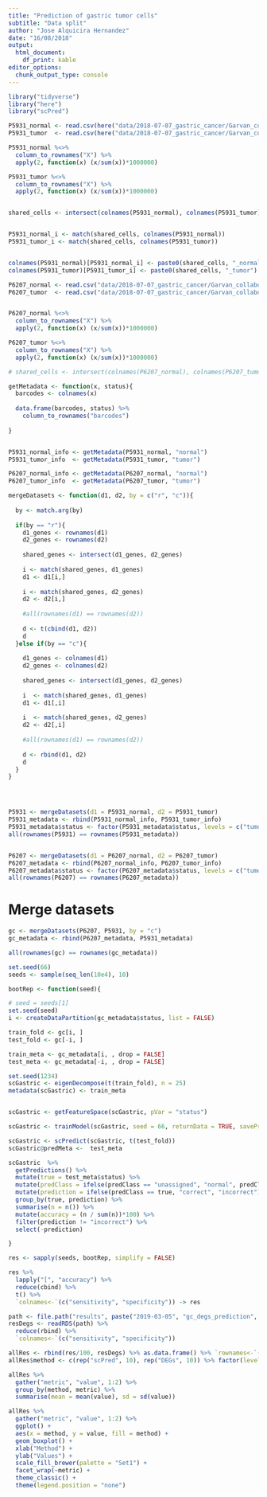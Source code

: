 ```yaml
---
title: "Prediction of gastric tumor cells"
subtitle: "Data split"
author: "Jose Alquicira Hernandez"
date: "16/08/2018"
output: 
  html_document: 
    df_print: kable
editor_options: 
  chunk_output_type: console
---
```


```r
library("tidyverse")
library("here")
library("scPred")
```

```r
P5931_normal <- read.csv(here("data/2018-07-07_gastric_cancer/Garvan_collaboration/P5931/P5931_800B_n_epithelial.raw.data.csv"))
P5931_tumor  <- read.csv(here("data/2018-07-07_gastric_cancer/Garvan_collaboration/P5931/P5931_801B_tumor_epithelial.raw.data.csv"))

P5931_normal %<>% 
  column_to_rownames("X") %>% 
  apply(2, function(x) (x/sum(x))*1000000)

P5931_tumor %<>% 
  column_to_rownames("X") %>% 
  apply(2, function(x) (x/sum(x))*1000000)


shared_cells <- intersect(colnames(P5931_normal), colnames(P5931_tumor))


P5931_normal_i <- match(shared_cells, colnames(P5931_normal))
P5931_tumor_i <- match(shared_cells, colnames(P5931_tumor))


colnames(P5931_normal)[P5931_normal_i] <- paste0(shared_cells, "_normal")
colnames(P5931_tumor)[P5931_tumor_i] <- paste0(shared_cells, "_tumor")

```

```r
P6207_normal <- read.csv("data/2018-07-07_gastric_cancer/Garvan_collaboration/P6207/P6207_18522B_epithelial.raw.data.csv")
P6207_tumor  <- read.csv("data/2018-07-07_gastric_cancer/Garvan_collaboration/P6207/P6207_18523B_epithelial.raw.data.csv")


P6207_normal %<>% 
  column_to_rownames("X") %>% 
  apply(2, function(x) (x/sum(x))*1000000)

P6207_tumor %<>% 
  column_to_rownames("X") %>% 
  apply(2, function(x) (x/sum(x))*1000000)

# shared_cells <- intersect(colnames(P6207_normal), colnames(P6207_tumor))
```


```r
getMetadata <- function(x, status){
  barcodes <- colnames(x)
  
  data.frame(barcodes, status) %>% 
    column_to_rownames("barcodes")
  
}


P5931_normal_info <- getMetadata(P5931_normal, "normal")
P5931_tumor_info  <- getMetadata(P5931_tumor, "tumor")

P6207_normal_info <- getMetadata(P6207_normal, "normal")
P6207_tumor_info  <- getMetadata(P6207_tumor, "tumor")

```


```r
mergeDatasets <- function(d1, d2, by = c("r", "c")){
  
  by <- match.arg(by)
  
  if(by == "r"){
    d1_genes <- rownames(d1)
    d2_genes <- rownames(d2)
    
    shared_genes <- intersect(d1_genes, d2_genes)
    
    i <- match(shared_genes, d1_genes)
    d1 <- d1[i,]
    
    i <- match(shared_genes, d2_genes)
    d2 <- d2[i,]
    
    #all(rownames(d1) == rownames(d2))
    
    d <- t(cbind(d1, d2))
    d
  }else if(by == "c"){
    
    d1_genes <- colnames(d1)
    d2_genes <- colnames(d2)
    
    shared_genes <- intersect(d1_genes, d2_genes)
    
    i  <- match(shared_genes, d1_genes)
    d1 <- d1[,i]
    
    i  <- match(shared_genes, d2_genes)
    d2 <- d2[,i]
    
    #all(rownames(d1) == rownames(d2))
    
    d <- rbind(d1, d2)
    d
  }
}




P5931 <- mergeDatasets(d1 = P5931_normal, d2 = P5931_tumor)
P5931_metadata <- rbind(P5931_normal_info, P5931_tumor_info)
P5931_metadata$status <- factor(P5931_metadata$status, levels = c("tumor", "normal"))
all(rownames(P5931) == rownames(P5931_metadata))


P6207 <- mergeDatasets(d1 = P6207_normal, d2 = P6207_tumor)
P6207_metadata <- rbind(P6207_normal_info, P6207_tumor_info)
P6207_metadata$status <- factor(P6207_metadata$status, levels = c("tumor", "normal"))
all(rownames(P6207) == rownames(P6207_metadata))

```


# Merge datasets

```r
gc <- mergeDatasets(P6207, P5931, by = "c")
gc_metadata <- rbind(P6207_metadata, P5931_metadata)

all(rownames(gc) == rownames(gc_metadata))
```

```r
set.seed(66)
seeds <- sample(seq_len(10e4), 10)
```

```r
bootRep <- function(seed){

# seed = seeds[1]
set.seed(seed)
i <- createDataPartition(gc_metadata$status, list = FALSE)

train_fold <- gc[i, ]
test_fold <- gc[-i, ]

train_meta <- gc_metadata[i, , drop = FALSE]
test_meta <- gc_metadata[-i, , drop = FALSE]

set.seed(1234)
scGastric <- eigenDecompose(t(train_fold), n = 25)
metadata(scGastric) <- train_meta


scGastric <- getFeatureSpace(scGastric, pVar = "status")

scGastric <- trainModel(scGastric, seed = 66, returnData = TRUE, savePredictions = TRUE)

scGastric <- scPredict(scGastric, t(test_fold))
scGastric@predMeta <-  test_meta

scGastric  %>% 
  getPredictions() %>% 
  mutate(true = test_meta$status) %>% 
  mutate(predClass = ifelse(predClass == "unassigned", "normal", predClass)) %>% 
  mutate(prediction = ifelse(predClass == true, "correct", "incorrect")) %>% 
  group_by(true, prediction) %>% 
  summarise(n = n()) %>% 
  mutate(accuracy = (n / sum(n))*100) %>% 
  filter(prediction != "incorrect") %>% 
  select(-prediction) 

}
```

```r
res <- sapply(seeds, bootRep, simplify = FALSE)
```

```r
res %>% 
  lapply("[", "accuracy") %>% 
  reduce(cbind) %>% 
  t() %>% 
  `colnames<-`(c("sensitivity", "specificity")) -> res
```


```r
path <- file.path("results", paste("2019-03-05", "gc_degs_prediction", sep = "_"), "accuracy.txt")
resDegs <- readRDS(path) %>% 
  reduce(rbind) %>% 
  `colnames<-`(c("sensitivity", "specificity"))
```

```r
allRes <- rbind(res/100, resDegs) %>% as.data.frame() %>% `rownames<-`(NULL)
allRes$method <- c(rep("scPred", 10), rep("DEGs", 10)) %>% factor(levels = c("scPred", "DEGs"))
```

```r
allRes %>%
  gather("metric", "value", 1:2) %>% 
  group_by(method, metric) %>% 
  summarise(mean = mean(value), sd = sd(value))
```



```r
allRes %>%
  gather("metric", "value", 1:2) %>% 
  ggplot() +
  aes(x = method, y = value, fill = method) +
  geom_boxplot() + 
  xlab("Method") +
  ylab("Values") +
  scale_fill_brewer(palette = "Set1") +
  facet_wrap(~metric) +
  theme_classic() +
  theme(legend.position = "none")
```

